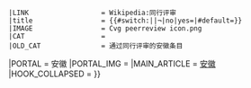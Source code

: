 {{WPBannerMeta
|PROJECT                = 安徽
 |BANNER_NAME           = Template:安徽专题
 |substcheck            = <includeonly>{{subst:</includeonly><includeonly>substcheck}}</includeonly>
 |small                 = {{{small|}}}
 |category              = {{{category|¬}}}
 |listas                = {{{listas|}}}
|IMAGE_LEFT             = Huangshan_Yingkesong.jpg
|QUALITY_SCALE          = subpage
 |class                 = {{{class|}}}
|auto                   = {{{auto|}}}
|importance             = {{{importance|}}}
|ASSESSMENT_CAT         = 安徽条目
|ASSESSMENT_LINK        = PJ:安徽/评级
|COMMENTS               = yes
|COMMENTS_CAT           = 含有评论页的安徽条目
|attention              = {{{attention|}}}
 |ATTENTION_CAT         = 需要关注的安徽条目
|note 1                 = {{{ref|}}}
 |NOTE_1_TEXT           = 根据标记，本条目需要补充更多[[WP:列明来源|来源]]'''[[WP:可供查证|以供查证]]'''。
 |NOTE_1_IMAGE          = Question_book-4.svg
 |NOTE_1_CAT            = 需要补充来源的安徽条目
|infobox                = {{{needs-infobox|}}}
 |INFOBOX_CAT           = 需要信息框的安徽条目
 |peer review           = {{{peer|}}}
 |old peer review       = {{#switch:{{lc:{{{old-peer|¬}}}}}||¬|no=|yes}}
 |LINK                  = Wikipedia:同行评审
 |title                 = {{#switch:{{lc:{{{old-peer|¬}}}}}||¬|no|yes={{SUBJECTPAGENAME}}|#default={{{old-peer|}}}}}
 |IMAGE                 = Cvg peerreview icon.png
 |CAT                   = 
 |OLD_CAT               = 通过同行评审的安徽条目
|PORTAL                 = 安徽
|PORTAL_IMG             = <noinclude><!--這裡有問題--></noinclude>
|MAIN_ARTICLE           = [[安徽]]
|HOOK_COLLAPSED         = {{WPBannerMeta/hooks/notecounter
 |category              = {{{category|¬}}}
 |BANNER_NAME           = Template:安徽专题
 |note 1                = {{{peer|}}}
 |note 2                = {{{old-peer|}}}
}}}}<noinclude>
{{documentation}}
</noinclude>